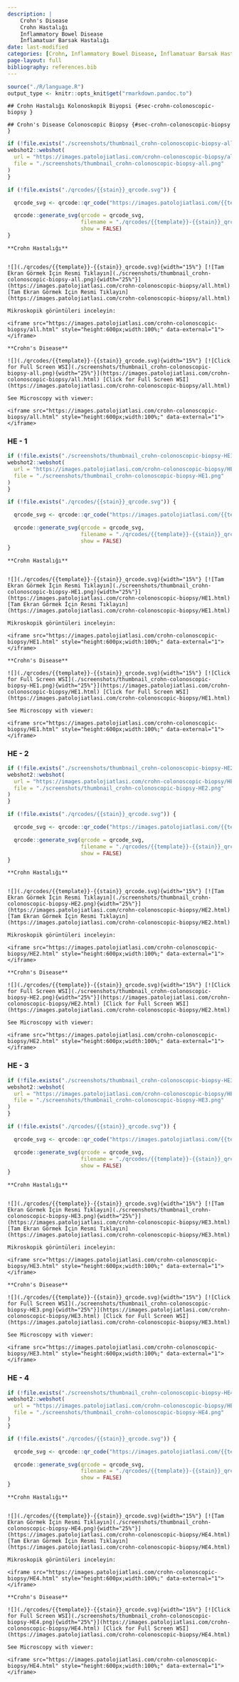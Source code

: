```yaml
---
description: |
    Crohn's Disease 
    Crohn Hastalığı
    Inflammatory Bowel Disease
    İnflamatuar Barsak Hastalığı
date: last-modified
categories: [Crohn, Inflammatory Bowel Disease, İnflamatuar Barsak Hastalığı]
page-layout: full
bibliography: references.bib
---
```




```r
source("./R/language.R")
output_type <- knitr::opts_knit$get("rmarkdown.pandoc.to")
```


```asis
## Crohn Hastalığı Kolonoskopik Biyopsi {#sec-crohn-colonoscopic-biopsy }
```


```asis
## Crohn's Disease Colonoscopic Biopsy {#sec-crohn-colonoscopic-biopsy }
```





```r
if (!file.exists("./screenshots/thumbnail_crohn-colonoscopic-biopsy-all.png")) {
webshot2::webshot(
  url = "https://images.patolojiatlasi.com/crohn-colonoscopic-biopsy/all.html",
  file = "./screenshots/thumbnail_crohn-colonoscopic-biopsy-all.png"
)
}
```



```r
if (!file.exists("./qrcodes/{{stain}}_qrcode.svg")) {

  qrcode_svg <- qrcode::qr_code("https://images.patolojiatlasi.com/{{template}}/{{stain}}.html")

  qrcode::generate_svg(qrcode = qrcode_svg,
                       filename = "./qrcodes/{{template}}-{{stain}}_qrcode.svg",
                       show = FALSE)
}
```



```asis

**Crohn Hastalığı**


![](./qrcodes/{{template}}-{{stain}}_qrcode.svg){width="15%"} [![Tam Ekran Görmek İçin Resmi Tıklayın](./screenshots/thumbnail_crohn-colonoscopic-biopsy-all.png){width="25%"}](https://images.patolojiatlasi.com/crohn-colonoscopic-biopsy/all.html) [Tam Ekran Görmek İçin Resmi Tıklayın](https://images.patolojiatlasi.com/crohn-colonoscopic-biopsy/all.html)
```


```asis
Mikroskopik görüntüleri inceleyin:

<iframe src="https://images.patolojiatlasi.com/crohn-colonoscopic-biopsy/all.html" style="height:600px;width:100%;" data-external="1"></iframe>

```


```asis

**Crohn's Disease**

![](./qrcodes/{{template}}-{{stain}}_qrcode.svg){width="15%"} [![Click for Full Screen WSI](./screenshots/thumbnail_crohn-colonoscopic-biopsy-all.png){width="25%"}](https://images.patolojiatlasi.com/crohn-colonoscopic-biopsy/all.html) [Click for Full Screen WSI](https://images.patolojiatlasi.com/crohn-colonoscopic-biopsy/all.html)

```



```asis

See Microscopy with viewer:

<iframe src="https://images.patolojiatlasi.com/crohn-colonoscopic-biopsy/all.html" style="height:600px;width:100%;" data-external="1"></iframe>

```



::::: panel-tabset

### HE - 1


```r
if (!file.exists("./screenshots/thumbnail_crohn-colonoscopic-biopsy-HE1.png")) {
webshot2::webshot(
  url = "https://images.patolojiatlasi.com/crohn-colonoscopic-biopsy/HE1.html",
  file = "./screenshots/thumbnail_crohn-colonoscopic-biopsy-HE1.png"
)
}
```



```r
if (!file.exists("./qrcodes/{{stain}}_qrcode.svg")) {

  qrcode_svg <- qrcode::qr_code("https://images.patolojiatlasi.com/{{template}}/{{stain}}.html")

  qrcode::generate_svg(qrcode = qrcode_svg,
                       filename = "./qrcodes/{{template}}-{{stain}}_qrcode.svg",
                       show = FALSE)
}
```



```asis

**Crohn Hastalığı**


![](./qrcodes/{{template}}-{{stain}}_qrcode.svg){width="15%"} [![Tam Ekran Görmek İçin Resmi Tıklayın](./screenshots/thumbnail_crohn-colonoscopic-biopsy-HE1.png){width="25%"}](https://images.patolojiatlasi.com/crohn-colonoscopic-biopsy/HE1.html) [Tam Ekran Görmek İçin Resmi Tıklayın](https://images.patolojiatlasi.com/crohn-colonoscopic-biopsy/HE1.html)
```


```asis
Mikroskopik görüntüleri inceleyin:

<iframe src="https://images.patolojiatlasi.com/crohn-colonoscopic-biopsy/HE1.html" style="height:600px;width:100%;" data-external="1"></iframe>

```


```asis

**Crohn's Disease**

![](./qrcodes/{{template}}-{{stain}}_qrcode.svg){width="15%"} [![Click for Full Screen WSI](./screenshots/thumbnail_crohn-colonoscopic-biopsy-HE1.png){width="25%"}](https://images.patolojiatlasi.com/crohn-colonoscopic-biopsy/HE1.html) [Click for Full Screen WSI](https://images.patolojiatlasi.com/crohn-colonoscopic-biopsy/HE1.html)

```



```asis

See Microscopy with viewer:

<iframe src="https://images.patolojiatlasi.com/crohn-colonoscopic-biopsy/HE1.html" style="height:600px;width:100%;" data-external="1"></iframe>

```



### HE - 2



```r
if (!file.exists("./screenshots/thumbnail_crohn-colonoscopic-biopsy-HE2.png")) {
webshot2::webshot(
  url = "https://images.patolojiatlasi.com/crohn-colonoscopic-biopsy/HE2.html",
  file = "./screenshots/thumbnail_crohn-colonoscopic-biopsy-HE2.png"
)
}
```



```r
if (!file.exists("./qrcodes/{{stain}}_qrcode.svg")) {

  qrcode_svg <- qrcode::qr_code("https://images.patolojiatlasi.com/{{template}}/{{stain}}.html")

  qrcode::generate_svg(qrcode = qrcode_svg,
                       filename = "./qrcodes/{{template}}-{{stain}}_qrcode.svg",
                       show = FALSE)
}
```



```asis

**Crohn Hastalığı**


![](./qrcodes/{{template}}-{{stain}}_qrcode.svg){width="15%"} [![Tam Ekran Görmek İçin Resmi Tıklayın](./screenshots/thumbnail_crohn-colonoscopic-biopsy-HE2.png){width="25%"}](https://images.patolojiatlasi.com/crohn-colonoscopic-biopsy/HE2.html) [Tam Ekran Görmek İçin Resmi Tıklayın](https://images.patolojiatlasi.com/crohn-colonoscopic-biopsy/HE2.html)
```


```asis
Mikroskopik görüntüleri inceleyin:

<iframe src="https://images.patolojiatlasi.com/crohn-colonoscopic-biopsy/HE2.html" style="height:600px;width:100%;" data-external="1"></iframe>

```


```asis

**Crohn's Disease**

![](./qrcodes/{{template}}-{{stain}}_qrcode.svg){width="15%"} [![Click for Full Screen WSI](./screenshots/thumbnail_crohn-colonoscopic-biopsy-HE2.png){width="25%"}](https://images.patolojiatlasi.com/crohn-colonoscopic-biopsy/HE2.html) [Click for Full Screen WSI](https://images.patolojiatlasi.com/crohn-colonoscopic-biopsy/HE2.html)

```



```asis

See Microscopy with viewer:

<iframe src="https://images.patolojiatlasi.com/crohn-colonoscopic-biopsy/HE2.html" style="height:600px;width:100%;" data-external="1"></iframe>

```



### HE - 3



```r
if (!file.exists("./screenshots/thumbnail_crohn-colonoscopic-biopsy-HE3.png")) {
webshot2::webshot(
  url = "https://images.patolojiatlasi.com/crohn-colonoscopic-biopsy/HE3.html",
  file = "./screenshots/thumbnail_crohn-colonoscopic-biopsy-HE3.png"
)
}
```



```r
if (!file.exists("./qrcodes/{{stain}}_qrcode.svg")) {

  qrcode_svg <- qrcode::qr_code("https://images.patolojiatlasi.com/{{template}}/{{stain}}.html")

  qrcode::generate_svg(qrcode = qrcode_svg,
                       filename = "./qrcodes/{{template}}-{{stain}}_qrcode.svg",
                       show = FALSE)
}
```



```asis

**Crohn Hastalığı**


![](./qrcodes/{{template}}-{{stain}}_qrcode.svg){width="15%"} [![Tam Ekran Görmek İçin Resmi Tıklayın](./screenshots/thumbnail_crohn-colonoscopic-biopsy-HE3.png){width="25%"}](https://images.patolojiatlasi.com/crohn-colonoscopic-biopsy/HE3.html) [Tam Ekran Görmek İçin Resmi Tıklayın](https://images.patolojiatlasi.com/crohn-colonoscopic-biopsy/HE3.html)
```


```asis
Mikroskopik görüntüleri inceleyin:

<iframe src="https://images.patolojiatlasi.com/crohn-colonoscopic-biopsy/HE3.html" style="height:600px;width:100%;" data-external="1"></iframe>

```


```asis

**Crohn's Disease**

![](./qrcodes/{{template}}-{{stain}}_qrcode.svg){width="15%"} [![Click for Full Screen WSI](./screenshots/thumbnail_crohn-colonoscopic-biopsy-HE3.png){width="25%"}](https://images.patolojiatlasi.com/crohn-colonoscopic-biopsy/HE3.html) [Click for Full Screen WSI](https://images.patolojiatlasi.com/crohn-colonoscopic-biopsy/HE3.html)

```



```asis

See Microscopy with viewer:

<iframe src="https://images.patolojiatlasi.com/crohn-colonoscopic-biopsy/HE3.html" style="height:600px;width:100%;" data-external="1"></iframe>

```



### HE - 4



```r
if (!file.exists("./screenshots/thumbnail_crohn-colonoscopic-biopsy-HE4.png")) {
webshot2::webshot(
  url = "https://images.patolojiatlasi.com/crohn-colonoscopic-biopsy/HE4.html",
  file = "./screenshots/thumbnail_crohn-colonoscopic-biopsy-HE4.png"
)
}
```



```r
if (!file.exists("./qrcodes/{{stain}}_qrcode.svg")) {

  qrcode_svg <- qrcode::qr_code("https://images.patolojiatlasi.com/{{template}}/{{stain}}.html")

  qrcode::generate_svg(qrcode = qrcode_svg,
                       filename = "./qrcodes/{{template}}-{{stain}}_qrcode.svg",
                       show = FALSE)
}
```



```asis

**Crohn Hastalığı**


![](./qrcodes/{{template}}-{{stain}}_qrcode.svg){width="15%"} [![Tam Ekran Görmek İçin Resmi Tıklayın](./screenshots/thumbnail_crohn-colonoscopic-biopsy-HE4.png){width="25%"}](https://images.patolojiatlasi.com/crohn-colonoscopic-biopsy/HE4.html) [Tam Ekran Görmek İçin Resmi Tıklayın](https://images.patolojiatlasi.com/crohn-colonoscopic-biopsy/HE4.html)
```


```asis
Mikroskopik görüntüleri inceleyin:

<iframe src="https://images.patolojiatlasi.com/crohn-colonoscopic-biopsy/HE4.html" style="height:600px;width:100%;" data-external="1"></iframe>

```


```asis

**Crohn's Disease**

![](./qrcodes/{{template}}-{{stain}}_qrcode.svg){width="15%"} [![Click for Full Screen WSI](./screenshots/thumbnail_crohn-colonoscopic-biopsy-HE4.png){width="25%"}](https://images.patolojiatlasi.com/crohn-colonoscopic-biopsy/HE4.html) [Click for Full Screen WSI](https://images.patolojiatlasi.com/crohn-colonoscopic-biopsy/HE4.html)

```



```asis

See Microscopy with viewer:

<iframe src="https://images.patolojiatlasi.com/crohn-colonoscopic-biopsy/HE4.html" style="height:600px;width:100%;" data-external="1"></iframe>

```


:::::


